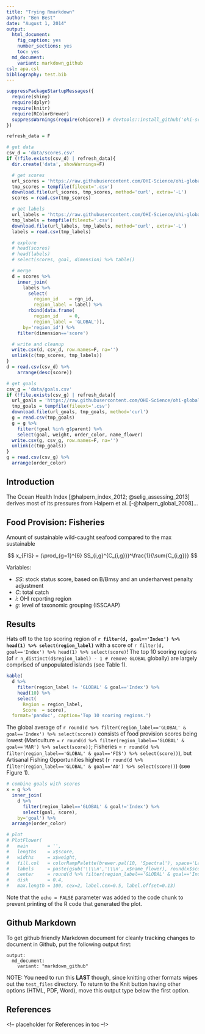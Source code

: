 ```yaml
---
title: "Trying Rmarkdown"
author: "Ben Best"
date: "August 1, 2014"
output:
  html_document:
    fig_caption: yes
    number_sections: yes
    toc: yes
  md_document:
    variant: markdown_github
csl: apa.csl
bibliography: test.bib
---
```


```r
suppressPackageStartupMessages({
  require(shiny)
  require(dplyr)
  require(knitr)
  require(RColorBrewer)
  suppressWarnings(require(ohicore)) # devtools::install_github('ohi-science/ohicore')
})

refresh_data = F

# get data
csv_d = 'data/scores.csv'
if (!file.exists(csv_d) | refresh_data){
  dir.create('data', showWarnings=F)

  # get scores
  url_scores = 'https://raw.githubusercontent.com/OHI-Science/ohi-global/v2019.1/eez/scores.csv'
  tmp_scores = tempfile(fileext='.csv')
  download.file(url_scores, tmp_scores, method='curl', extra='-L')
  scores = read.csv(tmp_scores)

  # get labels
  url_labels = 'https://raw.githubusercontent.com/OHI-Science/ohi-global/v2019.1/eez/layers/rgn_labels.csv'
  tmp_labels = tempfile(fileext='.csv')
  download.file(url_labels, tmp_labels, method='curl', extra='-L')
  labels = read.csv(tmp_labels)

  # explore
  # head(scores)
  # head(labels)
  # select(scores, goal, dimension) %>% table()

  # merge
  d = scores %>%
    inner_join(
      labels %>%
        select(
          region_id    = rgn_id,
          region_label = label) %>%
        rbind(data.frame(
          region_id    = 0,
          region_label = 'GLOBAL')),
      by='region_id') %>%
    filter(dimension=='score')

  # write and cleanup
  write.csv(d, csv_d, row.names=F, na='')
  unlink(c(tmp_scores, tmp_labels))
}
d = read.csv(csv_d) %>%
    arrange(desc(score))

# get goals
csv_g = 'data/goals.csv'
if (!file.exists(csv_g) | refresh_data){
  url_goals = 'https://raw.githubusercontent.com/OHI-Science/ohi-global/master/eez2014/conf/goals.csv'
  tmp_goals = tempfile(fileext='.csv')
  download.file(url_goals, tmp_goals, method='curl')
  g = read.csv(tmp_goals)
  g = g %>%
    filter(!goal %in% g$parent) %>%
    select(goal, weight, order_color, name_flower)
  write.csv(g, csv_g, row.names=F, na='')
  unlink(c(tmp_goals))
}
g = read.csv(csv_g) %>%
  arrange(order_color)
```


## Introduction {-}

The Ocean Health Index [@halpern_index_2012; @selig_assessing_2013] derives most of its pressures from Halpern et al. [-@halpern_global_2008]...

## Food Provision: Fisheries

Amount of sustainable wild-caught seafood compared to the max sustainable

$$
x_{FIS} =  (\prod_{g=1}^{6} SS_{i,g}^{C_{i,g}})^\frac{1}{\sum{C_{i,g}}}
$$

Variables:

- $SS$: stock status score, based on B/Bmsy and an underharvest penalty adjustment
- $C$: total catch
- $i$: OHI reporting region
- $g$: level of taxonomic grouping (ISSCAAP)</small>


## Results

Hats off to the top scoring region of **`r filter(d, goal=='Index') %>% head(1) %>% select(region_label)`** with a score of `r filter(d, goal=='Index') %>% head(1) %>% select(score)`! The top 10 scoring regions (of `r n_distinct(d$region_label) - 1 # remove GLOBAL` globally) are largely comprised of unpopulated islands (see Table 1).

```r
kable(
  d %>%
    filter(region_label != 'GLOBAL' & goal=='Index') %>%
    head(10) %>%
    select(
      Region = region_label,
      Score  = score),
  format='pandoc', caption='Top 10 scoring regions.')
```

The global average of `r round(d %>% filter(region_label=='GLOBAL' & goal=='Index') %>% select(score))` consists of food provision scores being lowest (Mariculture = `r round(d %>% filter(region_label=='GLOBAL' & goal=='MAR') %>% select(score))`; Fisheries = `r round(d %>% filter(region_label=='GLOBAL' & goal=='FIS') %>% select(score))`), but Artisanal Fishing Opportunities highest (`r round(d %>% filter(region_label=='GLOBAL' & goal=='AO') %>% select(score))`) (see Figure 1).

```r
# combine goals with scores
x = g %>%
  inner_join(
    d %>%
      filter(region_label=='GLOBAL' & goal!='Index') %>%
      select(goal, score),
    by='goal') %>%
  arrange(order_color)

# plot
# PlotFlower(
#   main       = '',
#   lengths    = x$score,
#   widths     = x$weight,
#   fill.col   = colorRampPalette(brewer.pal(10, 'Spectral'), space='Lab')(nrow(x)),
#   labels     = paste(gsub('\\\\n','\\\n', x$name_flower), round(x$score), sep='\n'),
#   center     = round(d %>% filter(region_label=='GLOBAL' & goal=='Index') %>% select(score)),
#   disk       = 0.4,
#   max.length = 100, cex=2, label.cex=0.5, label.offset=0.13)
```

Note that the `echo = FALSE` parameter was added to the code chunk to prevent printing of the R code that generated the plot.

## Github Markdown

To get github friendly Markdown document for cleanly tracking changes to document in Github, put the following output first:

```
output:
  md_document:
    variant: "markdown_github"
```

NOTE: You need to run this **LAST** though, since knitting other formats wipes out the `test_files` directory. To return to the Knit button having other options (HTML, PDF, Word), move this output type below the first option.

## References {-}
<!-- placeholder for References in toc --!>
